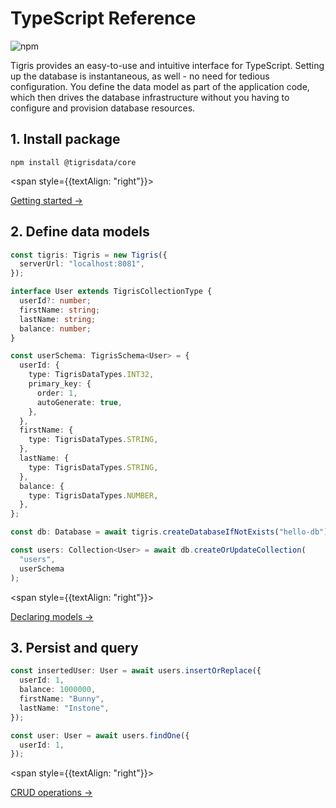 # TypeScript Reference

![npm](https://img.shields.io/npm/v/@tigrisdata/core)

Tigris provides an easy-to-use and intuitive interface for TypeScript. Setting up
the database is instantaneous, as well - no need for tedious configuration.
You define the data model as part of the application code, which then drives
the database infrastructure without you having to configure and provision
database resources.

## 1. Install package

```shell
npm install @tigrisdata/core
```

<span style={{textAlign: "right"}}>

[Getting started →](getting-started)

</span>

## 2. Define data models

```typescript
const tigris: Tigris = new Tigris({
  serverUrl: "localhost:8081",
});

interface User extends TigrisCollectionType {
  userId?: number;
  firstName: string;
  lastName: string;
  balance: number;
}

const userSchema: TigrisSchema<User> = {
  userId: {
    type: TigrisDataTypes.INT32,
    primary_key: {
      order: 1,
      autoGenerate: true,
    },
  },
  firstName: {
    type: TigrisDataTypes.STRING,
  },
  lastName: {
    type: TigrisDataTypes.STRING,
  },
  balance: {
    type: TigrisDataTypes.NUMBER,
  },
};

const db: Database = await tigris.createDatabaseIfNotExists("hello-db");

const users: Collection<User> = await db.createOrUpdateCollection(
  "users",
  userSchema
);
```

<span style={{textAlign: "right"}}>

[Declaring models →](datamodel/declare)

</span>

## 3. Persist and query

```typescript
const insertedUser: User = await users.insertOrReplace({
  userId: 1,
  balance: 1000000,
  firstName: "Bunny",
  lastName: "Instone",
});

const user: User = await users.findOne({
  userId: 1,
});
```

<span style={{textAlign: "right"}}>

[CRUD operations →](crud)

</span>
